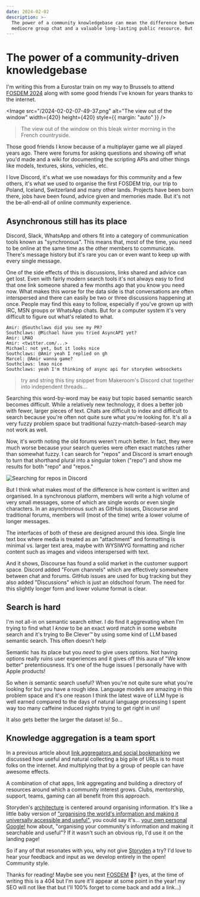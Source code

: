 ```yaml
---
date: 2024-02-02
description: >-
  The power of a community knowledgebase can mean the difference between a
  mediocre group chat and a valuable long-lasting public resource. But why?
---
```



# The power of a community-driven knowledgebase

I'm writing this from a Eurostar train on my way to Brussels to attend [FOSDEM 2024](https://fosdem.org/) along with some good friends I've known for years thanks to the internet.

<Image
  src="/2024-02-02-07-49-37.png"
  alt="The view out of the window"
  width={420}
  height={420}
  style={{ margin: "auto" }}
/>

> The view out of the window on this bleak winter morning in the French countryside.

Those good friends I know because of a multiplayer game we all played years ago. There were forums for asking questions and showing off what you'd made and a wiki for documenting the scripting APIs and other things like models, textures, skins, vehicles, etc.

I love Discord, it's what we use nowadays for this community and a few others, it's what we used to organise the first FOSDEM trip, our trip to Poland, Iceland, Switzerland and many other lands. Projects have been born there, jobs have been found, advice given and memories made. But it's not the be-all-end-all of online community experience.

## Asynchronous still has its place

Discord, Slack, WhatsApp and others fit into a category of communication tools known as "synchronous". This means that, most of the time, you need to be online at the same time as the other members to communicate. There's message history but it's rare you can or even want to keep up with every single message.

One of the side effects of this is discussions, links shared and advice can get lost. Even with fairly modern search tools it's not always easy to find that one link someone shared a few months ago that you know you need now. What makes this worse for the data side is that conversations are often interspersed and there can easily be two or three discussions happening at once. People may find this easy to follow, especially if you've grown up with IRC, MSN groups or WhatsApp chats. But for a computer system it's very difficult to figure out what's related to what.

```
Amir: @Southclaws did you see my PR?
Southclaws: @Michael have you tried AsyncAPI yet?
Amir: LMAO
Amir: <twitter.com/...>
Michael: not yet, but it looks nice
Southclaws: @Amir yeah I replied on gh
Marcel: @Amir wanna game?
Southclaws: lmao nice
Southclaws: yeah I'm thinking of async api for storyden websockets
```

> try and string this tiny snippet from Makeroom's Discord chat together into independent threads...

Searching this word-by-word may be easy but topic based semantic search becomes difficult. While a relatively new technology, it does a better job with fewer, larger pieces of text. Chats are difficult to index and difficult to search because you're often not quite sure what you're looking for. It's all a very fuzzy problem space but traditional fuzzy-match-based-search may not work as well.

Now, it's worth noting the old forums weren't much better. In fact, they were much worse because your search queries were often exact matches rather than somewhat fuzzy. I can search for "repos" and Discord is smart enough to turn that shorthand plural into a singular token ("repo") and show me results for both "repo" and "repos."

![Searching for repos in Discord](./2024-02-06-10-18-21.png)

But I think what makes most of the difference is how content is written and organised. In a synchronous platform, members will write a high volume of very small messages, some of which are single words or even single characters. In an asynchronous such as GitHub issues, Discourse and traditional forums, members will (most of the time) write a lower volume of longer messages.

The interfaces of both of these are designed around this idea. Single line text box where media is treated as an "attachment" and formatting is minimal vs. larger text area, maybe with WYSIWYG formatting and richer content such as images and videos interspersed with text.

And it shows, Discourse has found a solid market in the customer support space. Discord added "Forum channels" which are effectively somewhere between chat and forums. GitHub issues are used for bug tracking but they also added "Discussions" which is just an oldschool forum. The need for this slightly longer form and lower volume format is clear.

## Search is hard

I'm not all-in on semantic search either. I do find it aggrevating when I'm trying to find what I _know_ to be an exact word match in some website search and it's trying to Be Clever™ by using some kind of LLM based semantic search. This often doesn't help

Semantic has its place but you _need_ to give users options. Not having options really ruins user experiences and it gives off this aura of "We know better" pretentiousness. It's one of the huge issues I personally have with Apple products!

So when _is_ semantic search useful? When you're not quite sure what you're looking for but you have a rough idea. Language models are amazing in this problem space and it's one reason I think the latest wave of LLM hype is well earned compared to the days of natural language processing I spent way too many caffeine induced nights trying to get right in uni!

It also gets better the larger the dataset is! So...

## Knowledge aggregation is a team sport

In a previous article about [link aggregators and social bookmarking](/blog/what-are-social-bookmarks-link-aggregators) we discussed how useful and natural collecting a big pile of URLs is to most folks on the internet. And multiplying that by a group of people can have awesome effects.

A combination of chat apps, link aggregating and building a directory of resources around which a community interest grows. Clubs, mentorship, support, teams, gaming can all benefit from this approach.

Storyden's [architecture](/blog/the-architecture-of-modern-forum-software) is centered around organising information. It's like a little baby version of ["organising the world's information and making it universally accessible and useful"](https://www.google.com/intl/en_uk/search/howsearchworks/our-approach/), you could say it's... [your own personal Google!](https://www.youtube.com/watch?v=u1xrNaTO1bI) how about, "organising your community's information and making it searchable and useful"? If it wasn't such an obvious rip, I'd use it on the landing page!

So if any of that resonates with you, why not give [Storyden](/docs) a try? I'd love to hear your feedback and input as we develop entirely in the open! Community style.

Thanks for reading! Maybe see you next [FOSDEM](https://fosdem.org/2025) 👀? (yes, at the time of writing this is a 404 but I'm sure it'll appear at some point in the year! my SEO will not like that but I'll 100% forget to come back and add a link...)
